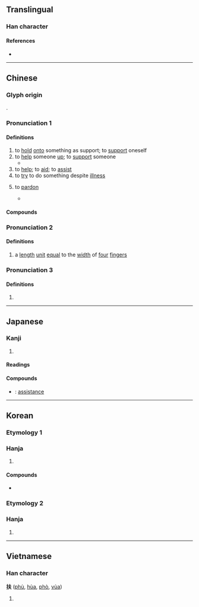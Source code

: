 {{also|扷|抚}}
{{character info/new}}
==Translingual==

===Han character===
{{Han char|rn=64|rad=手|as=04|sn=7|four=55030|canj=QQO|ids=⿰扌夫}}

====References====
* {{Han ref|kx=0419.050|dkj=11840|dj=0765.280|hdz=31833.020|uh=6276|ud=25206|bh=A7DF|bd=42975}}

----

==Chinese==
{{zh-forms}}

===Glyph origin===
{{Han etym}}
{{Han compound|手|alt1=扌|夫|ls=psc|c1=s|c2=p}}.

===Pronunciation 1===
{{zh-pron
|m=fú
|c=fu4
|h=pfs=fù
|md=hô/può/hù
|md_note=hù - literary; può - vernacular (to pardon); hô - vernacular (to hold onto something as support, to help, to support)
|mn=hû/phô͘
|mn_note=hû - literary; phô͘ - vernacular
|mn-t=hu5
|w=3vu
|mc=1
|oc=y,2
|cat=v
}}

====Definitions====
{{zh-hanzi}}

# to [[hold]] [[onto]] something as support; to [[support]] oneself
# to [[help]] someone [[up]]; to [[support]] someone
#* {{zh-x|我 摔倒 之後，媽 跑 過來 扶 我，爸 卻 揮手 要 她 走開。|After I fell down, Mom ran over and '''helped me up''', but Dad waved her away.|ref={{w|Erma Bombeck}}, in translation as ''《父亲的爱》''}}
# to [[help]]; to [[aid]]; to [[assist]]
# to [[try]] to do something despite [[illness]]
# {{lb|zh|Min Dong}} to [[pardon]]
#* {{zh-x|乞 扶 及格 去|'''let''' him/her pass the exam|MD|tr=ké̤ṳk può gĭk-gáik kó̤}}

====Compounds====
{{zh-der|山有扶蘇|人扶人興|患難相扶|家扶中心|弱柳扶風|一木難扶|兩瞽相扶|匡扶|扶養|扶危翼傾|扶持|扶疏|拯溺扶危|扶危持顛|扶腰|扶傾濟弱|扶手匣|扶義|扶急持傾|扶輿|扶桑花|拽耙扶犁|撐扶|扶側|扶綱|扶頭酒|扶弱抑強|扶同硬證|救困扶危|扶上馬|扶危|手扶|扶乩|扶同|扶老|扶危定傾|扶搖|扶風|攜幼扶老|扶善懲惡|扶柩|扶立|拽欛扶犁|扶東倒西|扶翼|扶植|扶杖|扶策|持危扶顛|搊扶|扶危濟困|攜扶|扶危定亂|扶鸞|濟弱扶危|扶頭|攜老扶幼|濟困扶危|扶危救困|扶筇|枝葉扶疏|扶丞|濟弱扶傾|扶伏|抑強扶弱|攙扶婆|扶梯|扶搖直上|扶顛持危|扶竹|扶輪社|扶老攜幼|攜老扶弱|扶掖|扶手|扶正|扶正黜邪|攙扶|救死扶傷|扶餘國|扶同詿誤|扶幼週|擔扶|扶住|扶病|搭扶定|扶靈|扶危拯溺|扶桑|扶箕|扶床|東扶西倒|扶引|扶助|扶直|搭扶|拯危扶溺|扶牆摸壁|扶將|扶堂屋|醫務扶助|越扶越醉|龍門扶風|繼絕扶傾|花木扶疏|電扶梯|除惡扶善|鋤強扶弱|雙扶}}

===Pronunciation 2===
{{zh-pron
|m=fū
|mc=2
|oc=n,1
|cat=n
}}

====Definitions====
{{zh-hanzi}}

# a [[length]] [[unit]] [[equal]] to the [[width]] of [[four]] [[finger]]s

===Pronunciation 3===
{{zh-pron
|m=pú
|cat=v
}}

====Definitions====
{{zh-hanzi}}

# {{zh-only|扶服}}

{{zh-cat|Elementary}}

----

==Japanese==

===Kanji===
{{ja-kanji|grade=c|rs=手04}}

# {{rfdef|ja|sort=手04}}

====Readings====
{{ja-readings
|goon=ぶ
|kanon=ふ
|kun=たす-ける
}}

====Compounds====
* {{ja-r|扶%翼|ふ%よく}}: [[assistance]]

----

==Korean==

===Etymology 1===

===Hanja===
{{ko-hanja|돕다|도울|부}}

# {{hanja form of|부|to [[help]]}}

====Compounds====
* {{ko-l|부양|扶養}}

===Etymology 2===

===Hanja===
{{ko-hanja|기다|기어갈|포}}

# {{hanja form of|포|to [[crawl]]; to [[creep]]}}

----

==Vietnamese==

===Han character===
'''扶''' ([[phù]], [[hùa]], [[phò]], [[vùa]])

# {{rfdef|vi}}

{{cln|vi|Han tu}}
